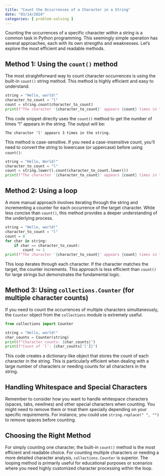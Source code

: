 ```yaml
---
title: "Count the Occurrences of a Character in a String"
date: "03/14/2024"
categories: [ problem-solving ]
---
```



Counting the occurrences of a specific character within a string is a common task in Python programming.  This seemingly simple operation has several approaches, each with its own strengths and weaknesses.  Let's explore the most efficient and readable methods.

## Method 1: Using the `count()` method

The most straightforward way to count character occurrences is using the built-in `count()` string method.  This method is highly efficient and easy to understand.

```python
string = "Hello, world!"
character_to_count = "l"
count = string.count(character_to_count)
print(f"The character '{character_to_count}' appears {count} times in the string.")
```

This code snippet directly uses the `count()` method to get the number of times "l" appears in the string.  The output will be:

```
The character 'l' appears 3 times in the string.
```

This method is case-sensitive.  If you need a case-insensitive count, you'll need to convert the string to lowercase (or uppercase) before using `count()`:

```python
string = "Hello, World!"
character_to_count = "l"
count = string.lower().count(character_to_count.lower())
print(f"The character '{character_to_count}' appears {count} times in the string (case-insensitive).")
```


## Method 2: Using a loop

A more manual approach involves iterating through the string and incrementing a counter for each occurrence of the target character. While less concise than `count()`, this method provides a deeper understanding of the underlying process.

```python
string = "Hello, world!"
character_to_count = "l"
count = 0
for char in string:
    if char == character_to_count:
        count += 1
print(f"The character '{character_to_count}' appears {count} times in the string.")
```

This loop iterates through each character. If the character matches the target, the counter increments.  This approach is less efficient than `count()` for large strings but demonstrates the fundamental logic.


## Method 3: Using `collections.Counter` (for multiple character counts)

If you need to count the occurrences of multiple characters simultaneously, the `Counter` object from the `collections` module is extremely useful.

```python
from collections import Counter

string = "Hello, world!"
char_counts = Counter(string)
print(f"Character counts: {char_counts}")
print(f"Count of 'l': {char_counts['l']}")
```

This code creates a dictionary-like object that stores the count of each character in the string.  This is particularly efficient when dealing with a large number of characters or needing counts for all characters in the string.


## Handling Whitespace and Special Characters

Remember to consider how you want to handle whitespace characters (spaces, tabs, newlines) and other special characters when counting.  You might need to remove them or treat them specially depending on your specific requirements.  For instance, you could use `string.replace(" ", "")` to remove spaces before counting.


## Choosing the Right Method

For simply counting one character, the built-in `count()` method is the most efficient and readable choice. For counting multiple characters or needing a more detailed character analysis, `collections.Counter` is superior. The looping method is primarily useful for educational purposes or scenarios where you need highly customized character processing within the loop.

